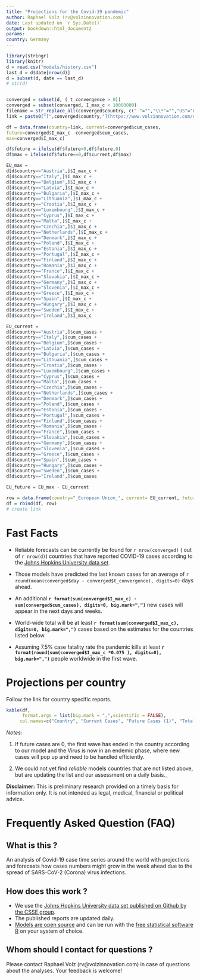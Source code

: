 ```yaml
---
title: "Projections for the Covid-19 pandemic"
author: Raphael Volz (rv@volzinnovation.com)
date: Last updated on `r Sys.Date()`
output: bookdown::html_document2
params:
country: Germany
---
```


```r
library(stringr)
library(knitr)
d = read.csv("models/history.csv")
last_d = d$date[nrow(d)]
d = subset(d, date == last_d)
# str(d)


converged = subset(d, ( t_convergence > 0))
converged = subset(converged, I_max_c < 10000000)
filename = str_replace_all(converged$country, c(" "="","\\*"="","US"="USA","'"=""))
link = paste0("[",converged$country,"](https://www.volzinnovation.com/covid-19_SARS-CoV-2_corona/reports/latest/",filename,".html)")

df = data.frame(country=link, current=converged$cum_cases, 
future=converged$I_max_c -converged$cum_cases,
max=converged$I_max_c)

df$future = ifelse(df$future>0,df$future,0)
df$max = ifelse(df$future==0,df$current,df$max)

EU_max = 
d[d$country=="Austria",]$I_max_c +
d[d$country=="Italy",]$I_max_c +
d[d$country=="Belgium",]$I_max_c +
d[d$country=="Latvia",]$I_max_c +
d[d$country=="Bulgaria",]$I_max_c +
d[d$country=="Lithuania",]$I_max_c +
d[d$country=="Croatia",]$I_max_c +
d[d$country=="Luxembourg",]$I_max_c +
d[d$country=="Cyprus",]$I_max_c +
d[d$country=="Malta",]$I_max_c +
d[d$country=="Czechia",]$I_max_c +
d[d$country=="Netherlands",]$I_max_c +
d[d$country=="Denmark",]$I_max_c +
d[d$country=="Poland",]$I_max_c +
d[d$country=="Estonia",]$I_max_c +
d[d$country=="Portugal",]$I_max_c +
d[d$country=="Finland",]$I_max_c +
d[d$country=="Romania",]$I_max_c +
d[d$country=="France",]$I_max_c +
d[d$country=="Slovakia",]$I_max_c +
d[d$country=="Germany",]$I_max_c +
d[d$country=="Slovenia",]$I_max_c +
d[d$country=="Greece",]$I_max_c +
d[d$country=="Spain",]$I_max_c +
d[d$country=="Hungary",]$I_max_c +
d[d$country=="Sweden",]$I_max_c +
d[d$country=="Ireland",]$I_max_c

EU_current =
d[d$country=="Austria",]$cum_cases +
d[d$country=="Italy",]$cum_cases +
d[d$country=="Belgium",]$cum_cases +
d[d$country=="Latvia",]$cum_cases +
d[d$country=="Bulgaria",]$cum_cases +
d[d$country=="Lithuania",]$cum_cases +
d[d$country=="Croatia",]$cum_cases +
d[d$country=="Luxembourg",]$cum_cases +
d[d$country=="Cyprus",]$cum_cases +
d[d$country=="Malta",]$cum_cases +
d[d$country=="Czechia",]$cum_cases +
d[d$country=="Netherlands",]$cum_cases +
d[d$country=="Denmark",]$cum_cases +
d[d$country=="Poland",]$cum_cases +
d[d$country=="Estonia",]$cum_cases +
d[d$country=="Portugal",]$cum_cases +
d[d$country=="Finland",]$cum_cases +
d[d$country=="Romania",]$cum_cases +
d[d$country=="France",]$cum_cases +
d[d$country=="Slovakia",]$cum_cases +
d[d$country=="Germany",]$cum_cases +
d[d$country=="Slovenia",]$cum_cases +
d[d$country=="Greece",]$cum_cases +
d[d$country=="Spain",]$cum_cases +
d[d$country=="Hungary",]$cum_cases +
d[d$country=="Sweden",]$cum_cases +
d[d$country=="Ireland",]$cum_cases

EU_future = EU_max - EU_current

row = data.frame(country="_European Union_", current= EU_current, future=EU_future, max = EU_max)
df = rbind(df, row)
# create link
```

# Fast Facts

* Reliable forecasts can be currently be found for  `r nrow(converged)` ( out of `r nrow(d)`) countries that have reported COVID-19 cases according to the [Johns Hopkins University data set](https://github.com/CSSEGISandData/COVID-19/blob/master/csse_covid_19_data/csse_covid_19_time_series/).

* Those models have predicted the last known cases for an average of  `r round(mean(converged$day - converged$t_convergence), digits=0) ` days ahead.

* An additional **`r format(sum(converged$I_max_c) - sum(converged$cum_cases), digits=0, big.mark=",")`** new cases will appear in the next days and weeks.

* World-wide total will be at least  **`r format(sum(converged$I_max_c), digits=0, big.mark=",")`** cases based on the estimates for the countries listed below.

* Assuming 7.5% case fatality rate the pandemic kills at least **`r format(round(sum(converged$I_max_c *0.075 ), digits=0), big.mark=",")`** people worldwide in the first wave.


# Projections per country

Follow the link for country specific reports. 

```r
kable(df,     
      format.args = list(big.mark = ",",scientific = FALSE),
     col.names=c("Country", "Current Cases", "Future Cases (1)", "Total"))
```
_Notes:_

1. If future cases are 0, the first wave has ended in the country according to our model and the Virus is now in an endemic phase, where new cases will pop up and need to be handled efficiently.

2. We could not yet find *reliable* models countries that are not listed above, but are updating the list and our assessment on a daily basis._

**Disclaimer:** This is preliminary research provided on a timely basis for information only. It is not intended as legal, medical, financial or political advice.

# Frequently Asked Question (FAQ)

## What is this ?
An analysis of Covid-19 case time series around the world with projections and forecasts how cases numbers might grow in the week ahead due to the spread of SARS-CoV-2 (Corona) virus infections.

## How does this work ?

* We use the [Johns Hopkins University data set published on Github by the CSSE group](https://github.com/CSSEGISandData/COVID-19/blob/master/csse_covid_19_data/csse_covid_19_time_series/).
* The published reports are updated daily.
* [Models are open source](https://github.com/volzinnovation/covid-19_SARS-CoV-2_corona/tree/master/src) and can be run with the [free statistical software R](https://www.r-project.org/) on your system of choice.

## Whom should I contact for questions ?

Please contact Raphael Volz (rv@volzinnovation.com) in case of questions about the analyses. Your feedback is welcome!
